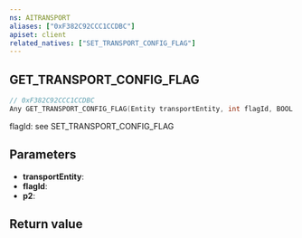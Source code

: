 ```yaml
---
ns: AITRANSPORT
aliases: ["0xF382C92CCC1CCDBC"]
apiset: client
related_natives: ["SET_TRANSPORT_CONFIG_FLAG"]
---
```

## GET_TRANSPORT_CONFIG_FLAG

```c
// 0xF382C92CCC1CCDBC
Any GET_TRANSPORT_CONFIG_FLAG(Entity transportEntity, int flagId, BOOL p2);
```

flagId: see SET_TRANSPORT_CONFIG_FLAG

## Parameters
* **transportEntity**:
* **flagId**:
* **p2**:

## Return value